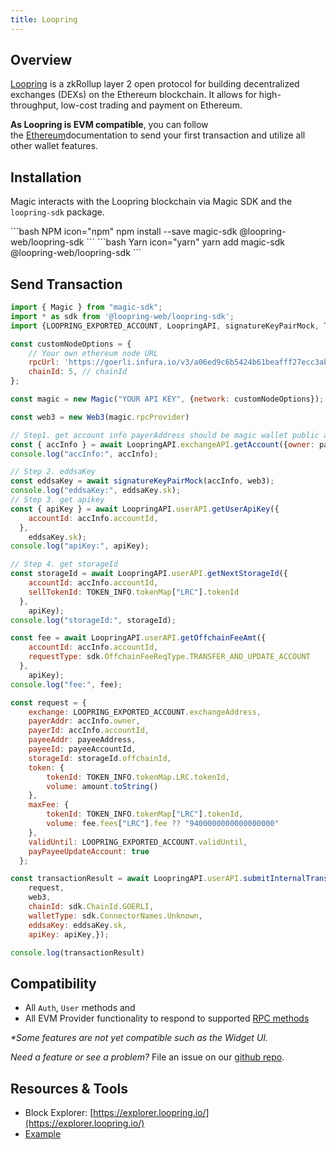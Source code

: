---
title: Loopring
---

## Overview

[Loopring](https://loopring.org/#/) is a zkRollup layer 2 open protocol for building decentralized exchanges (DEXs) on the Ethereum blockchain. It allows for high-throughput, low-cost trading and payment on Ethereum.

**As Loopring is EVM compatible**, you can follow the [Ethereum](/docs/embedded-wallet/blockchains/featured-chains/ethereum/javascript)documentation to send your first transaction and utilize all other wallet features.

## Installation

Magic interacts with the Loopring blockchain via Magic SDK and the `loopring-sdk` package.

<CodeGroup>
```bash NPM icon="npm"
npm install --save magic-sdk @loopring-web/loopring-sdk
```
```bash Yarn icon="yarn"
yarn add magic-sdk @loopring-web/loopring-sdk
```
</CodeGroup>

## Send Transaction

```js JavaScript icon="square-js"
import { Magic } from "magic-sdk";
import * as sdk from '@loopring-web/loopring-sdk';
import {LOOPRING_EXPORTED_ACCOUNT, LoopringAPI, signatureKeyPairMock, TOKEN_INFO, web3} from "./Loopring";

const customNodeOptions = {
    // Your own ethereum node URL
    rpcUrl: 'https://goerli.infura.io/v3/a06ed9c6b5424b61beafff27ecc3abf3',
    chainId: 5, // chainId
};

const magic = new Magic("YOUR API KEY", {network: customNodeOptions});

const web3 = new Web3(magic.rpcProvider)

// Step1. get account info payerAddress should be magic wallet public address
const { accInfo } = await LoopringAPI.exchangeAPI.getAccount({owner: payerAddress});
console.log("accInfo:", accInfo);

// Step 2. eddsaKey
const eddsaKey = await signatureKeyPairMock(accInfo, web3);
console.log("eddsaKey:", eddsaKey.sk);
// Step 3. get apikey
const { apiKey } = await LoopringAPI.userAPI.getUserApiKey({
    accountId: accInfo.accountId,
  },
    eddsaKey.sk);
console.log("apiKey:", apiKey);

// Step 4. get storageId
const storageId = await LoopringAPI.userAPI.getNextStorageId({
    accountId: accInfo.accountId,
    sellTokenId: TOKEN_INFO.tokenMap["LRC"].tokenId
  },
    apiKey);
console.log("storageId:", storageId);

const fee = await LoopringAPI.userAPI.getOffchainFeeAmt({
    accountId: accInfo.accountId,
    requestType: sdk.OffchainFeeReqType.TRANSFER_AND_UPDATE_ACCOUNT
  },
    apiKey);
console.log("fee:", fee);

const request = {
    exchange: LOOPRING_EXPORTED_ACCOUNT.exchangeAddress,
    payerAddr: accInfo.owner,
    payerId: accInfo.accountId,
    payeeAddr: payeeAddress,
    payeeId: payeeAccountId,
    storageId: storageId.offchainId,
    token: {
        tokenId: TOKEN_INFO.tokenMap.LRC.tokenId,
        volume: amount.toString()
    },
    maxFee: {
        tokenId: TOKEN_INFO.tokenMap["LRC"].tokenId,
        volume: fee.fees["LRC"].fee ?? "9400000000000000000"
    },
    validUntil: LOOPRING_EXPORTED_ACCOUNT.validUntil,
    payPayeeUpdateAccount: true
  };

const transactionResult = await LoopringAPI.userAPI.submitInternalTransfer({
    request,
    web3,
    chainId: sdk.ChainId.GOERLI,
    walletType: sdk.ConnectorNames.Unknown,
    eddsaKey: eddsaKey.sk,
    apiKey: apiKey,});

console.log(transactionResult)
```

## Compatibility

- All `Auth`, `User` methods and
- All EVM Provider functionality to respond to supported [RPC methods](/docs/embedded-wallet/api/client-side-sdks/web#evm-rpc-methods)

_\*Some features are not yet compatible such as the Widget UI._

_Need a feature or see a problem?_ File an issue on our [github repo](https://github.com/magiclabs/magic-js).

## Resources & Tools

- Block Explorer: [https://explorer.loopring.io/](https://explorer.loopring.io/)
- [Example](https://github.com/magiclabs/example-loopring)
